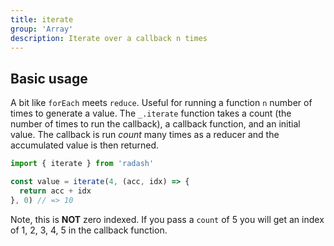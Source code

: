 ```yaml
---
title: iterate
group: 'Array'
description: Iterate over a callback n times
---
```





## Basic usage

A bit like `forEach` meets `reduce`. Useful for running a function `n` number of times to generate a value. The `_.iterate` function takes a count (the number of times to run the callback), a callback function, and an initial value. The callback is run _count_ many times as a reducer and the accumulated value is then returned.

```ts
import { iterate } from 'radash'

const value = iterate(4, (acc, idx) => {
  return acc + idx
}, 0) // => 10
```

Note, this is **NOT** zero indexed. If you pass a `count` of 5 
you will get an index of 1, 2, 3, 4, 5 in the callback
function.







